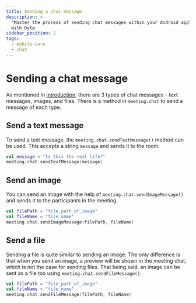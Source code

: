```yaml
---
title: Sending a chat message
description: >-
  "Master the process of sending chat messages within your Android application
  with Dyte
sidebar_position: 2
tags:
  - mobile-core
  - chat
---
```


# Sending a chat message

As mentioned in [introduction](./introduction), there are 3 types of chat
messages - text messages, images, and files. There is a method in `meeting.chat`
to send a message of each type.

## Send a text message

To send a text message, the `meeting.chat.sendTextMessage()` method can be used.
This accepts a string `message` and sends it to the room.

```kotlin
val message = "Is this the real life?"
meeting.chat.sendTextMessage(message)
```

## Send an image

You can send an image with the help of `meeting.chat.sendImageMessage()` and
sends it to the participants in the meeting.

```kotlin
val filePath = "file_path_of_image"
val fileName = "file_name"
meeting.chat.sendImageMessage(filePath, fileName)
```

## Send a file

Sending a file is quite similar to sending an image. The only difference is that
when you send an image, a preview will be shown in the meeting chat, which is
not the case for sending files. That being said, an image can be sent as a file
too using `meeting.chat.sendFileMessage()`.

```kotlin
val filePath = "file_path_of_image"
val fileName = "file_name"
meeting.chat.sendFileMessage(filePath, fileName)
```

<head>
  <title>Android Core Sending a chat message</title>
</head>
